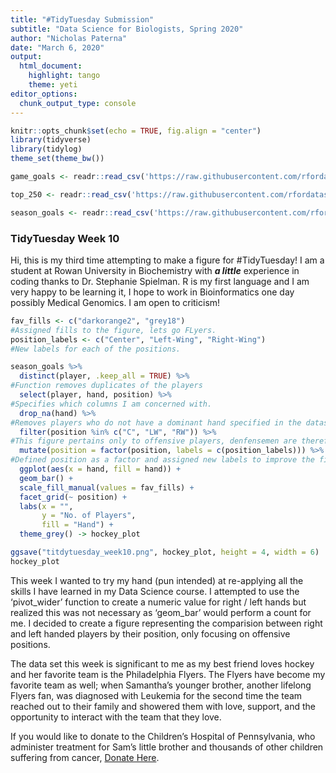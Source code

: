 ```yaml
---
title: "#TidyTuesday Submission"
subtitle: "Data Science for Biologists, Spring 2020"
author: "Nicholas Paterna"
date: "March 6, 2020"
output:
  html_document:
    highlight: tango
    theme: yeti
editor_options: 
  chunk_output_type: console
---
```


```r
knitr::opts_chunk$set(echo = TRUE, fig.align = "center")
library(tidyverse)
library(tidylog)
theme_set(theme_bw())

game_goals <- readr::read_csv('https://raw.githubusercontent.com/rfordatascience/tidytuesday/master/data/2020/2020-03-03/game_goals.csv')

top_250 <- readr::read_csv('https://raw.githubusercontent.com/rfordatascience/tidytuesday/master/data/2020/2020-03-03/top_250.csv')

season_goals <- readr::read_csv('https://raw.githubusercontent.com/rfordatascience/tidytuesday/master/data/2020/2020-03-03/season_goals.csv')

```

### TidyTuesday Week 10
Hi, this is my third time attempting to make a figure for #TidyTuesday! I am a student at Rowan University in Biochemistry with **_a little_** experience in coding thanks to Dr. Stephanie Spielman. R is my first language and I am very happy to be learning it, I hope to work in Bioinformatics one day possibly Medical Genomics. I am open to criticism!

```r

fav_fills <- c("darkorange2", "grey18")
#Assigned fills to the figure, lets go FLyers.
position_labels <- c("Center", "Left-Wing", "Right-Wing")
#New labels for each of the positions.

season_goals %>%
  distinct(player, .keep_all = TRUE) %>%
#Function removes duplicates of the players  
  select(player, hand, position) %>%
#Specifies which columns I am concerned with.  
  drop_na(hand) %>%
#Removes players who do not have a dominant hand specified in the dataset.  
  filter(position %in% c("C", "LW", "RW")) %>%
#This figure pertains only to offensive players, denfensemen are therefore excluded.
  mutate(position = factor(position, labels = c(position_labels))) %>%
#Defined position as a factor and assigned new labels to improve the figure.  
  ggplot(aes(x = hand, fill = hand)) +
  geom_bar() +
  scale_fill_manual(values = fav_fills) +
  facet_grid(~ position) +
  labs(x = "",
       y = "No. of Players",
       fill = "Hand") +
  theme_grey() -> hockey_plot

ggsave("titdytuesday_week10.png", hockey_plot, height = 4, width = 6)
hockey_plot

```

This week I wanted to try my hand (pun intended) at re-applying all the skills I have learned in my Data Science course. I attempted to use the 'pivot_wider' function to create a numeric value for right / left hands but realized this was not necessary as 'geom_bar' would perform a count for me. I decided to create a figure representing the comparision between right and left handed players by their position, only focusing on offensive positions.

The data set this week is significant to me as my best friend loves hockey and her favorite team is the Philadelphia Flyers. The Flyers have become my favorite team as well; when Samantha's younger brother, another lifelong Flyers fan, was diagnosed with Leukemia for the second time the team reached out to their family and showered them with love, support, and the opportunity to interact with the team that they love. 

If you would like to donate to the Children's Hospital of Pennsylvania, who administer treatment for Sam's little brother and thousands of other children suffering from cancer, [Donate Here](https://give2.chop.edu/give/241805/#!/donation/checkout).
